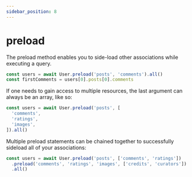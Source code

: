 ```yaml
---
sidebar_position: 8
---
```


# preload

The preload method enables you to side-load other associations while executing a query.

```ts
const users = await User.preload('posts', 'comments').all()
const firstComments = users[0].posts[0].comments
```

If one needs to gain access to multiple resources, the last argument can always be an array, like so:

```ts
const users = await User.preload('posts', [
  'comments',
  'ratings',
  'images',
]).all()
```

Multiple preload statements can be chained together to successfully sideload all of your associations:

```ts
const users = await User.preload('posts', ['comments', 'ratings'])
  .preload('comments', 'ratings', 'images', ['credits', 'curators'])
  .all()
```
